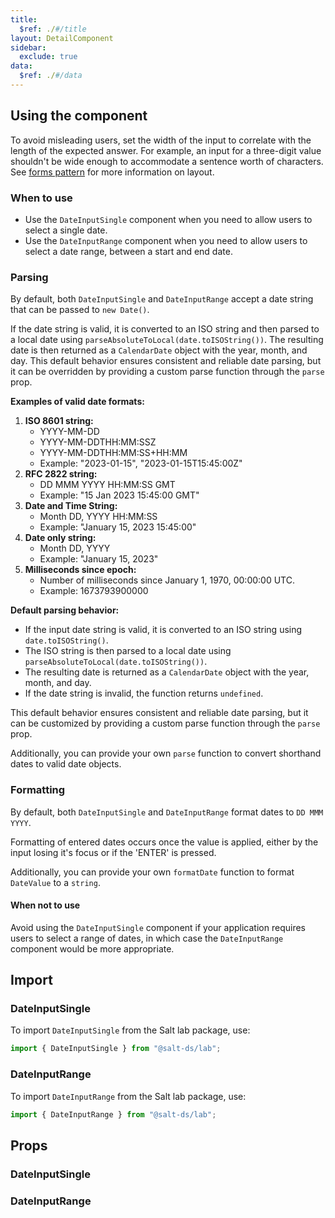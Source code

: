 ```yaml
---
title:
  $ref: ./#/title
layout: DetailComponent
sidebar:
  exclude: true
data:
  $ref: ./#/data
---
```


## Using the component

To avoid misleading users, set the width of the input to correlate with the length of the expected answer. For example, an input for a three-digit value shouldn't be wide enough to accommodate a sentence worth of characters. See [forms pattern](/salt/patterns/forms) for more information on layout.

### When to use

- Use the `DateInputSingle` component when you need to allow users to select a single date.
- Use the `DateInputRange` component when you need to allow users to select a date range, between a start and end date.

### Parsing

By default, both `DateInputSingle` and `DateInputRange` accept a date string that can be passed to `new Date()`.

If the date string is valid, it is converted to an ISO string and then parsed to a local date using `parseAbsoluteToLocal(date.toISOString())`. The resulting date is then returned as a `CalendarDate` object with the year, month, and day. This default behavior ensures consistent and reliable date parsing, but it can be overridden by providing a custom parse function through the `parse` prop.

**Examples of valid date formats:**

1. **ISO 8601 string:**
   - YYYY-MM-DD
   - YYYY-MM-DDTHH:MM:SSZ
   - YYYY-MM-DDTHH:MM:SS+HH:MM
   - Example: "2023-01-15", "2023-01-15T15:45:00Z"
2. **RFC 2822 string:**
   - DD MMM YYYY HH:MM:SS GMT
   - Example: "15 Jan 2023 15:45:00 GMT"
3. **Date and Time String:**
   - Month DD, YYYY HH:MM:SS
   - Example: "January 15, 2023 15:45:00"
4. **Date only string:**
   - Month DD, YYYY
   - Example: "January 15, 2023"
5. **Milliseconds since epoch:**
   - Number of milliseconds since January 1, 1970, 00:00:00 UTC.
   - Example: 1673793900000

**Default parsing behavior:**

- If the input date string is valid, it is converted to an ISO string using `date.toISOString()`.
- The ISO string is then parsed to a local date using `parseAbsoluteToLocal(date.toISOString())`.
- The resulting date is returned as a `CalendarDate` object with the year, month, and day.
- If the date string is invalid, the function returns `undefined`.

This default behavior ensures consistent and reliable date parsing, but it can be customized by providing a custom parse function through the `parse` prop.

Additionally, you can provide your own `parse` function to convert shorthand dates to valid date objects.

### Formatting

By default, both `DateInputSingle` and `DateInputRange` format dates to `DD MMM YYYY`.

Formatting of entered dates occurs once the value is applied, either by the input losing it's focus or if the 'ENTER' is pressed.

Additionally, you can provide your own `formatDate` function to format `DateValue` to a `string`.

#### When not to use

Avoid using the `DateInputSingle` component if your application requires users to select a range of dates, in which case the `DateInputRange` component would be more appropriate.

## Import

### DateInputSingle

To import `DateInputSingle` from the Salt lab package, use:

```js
import { DateInputSingle } from "@salt-ds/lab";
```

### DateInputRange

To import `DateInputRange` from the Salt lab package, use:

```js
import { DateInputRange } from "@salt-ds/lab";
```

## Props

### DateInputSingle

<PropsTable componentName="DateInputSingle" />

### DateInputRange

<PropsTable componentName="DateInputRange" />
